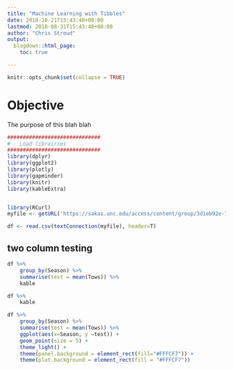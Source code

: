 ```yaml
---
title: "Machine Learning with Tibbles"
date: 2018-10-21T15:43:48+08:00
lastmod: 2018-08-31T15:43:48+08:00
author: "Chris Stroud"
output:
  blogdown::html_page:
    toc: true

---
```


```r
knitr::opts_chunk$set(collapse = TRUE)
```

# Objective

The purpose of this blah blah


```r
##############################
# - Load librairies
##############################
library(dplyr)
library(ggplot2)
library(plotly)
library(gapminder)
library(knitr)
library(kableExtra)


library(RCurl)
myfile <- getURL('https://sakai.unc.edu/access/content/group/3d1eb92e-7848-4f55-90c3-7c72a54e7e43/public/data/bycatch.csv', ssl.verifyhost=FALSE, ssl.verifypeer=FALSE)

df <- read.csv(textConnection(myfile), header=T)


```

## two column testing


```r
df %>% 
	group_by(Season) %>% 
	summarise(test = mean(Tows)) %>% 
	kable 
```




```r
df %>% 
	kable 
```



```r
df %>% 
	group_by(Season) %>% 
	summarise(test = mean(Tows)) %>% 
	ggplot(aes(x=Season, y =test)) + 
	geom_point(size = 5) + 
	theme_light() +
	theme(panel.background = element_rect(fill="#FFFCF7")) +
	theme(plot.background = element_rect(fill = "#FFFCF7"))

```






